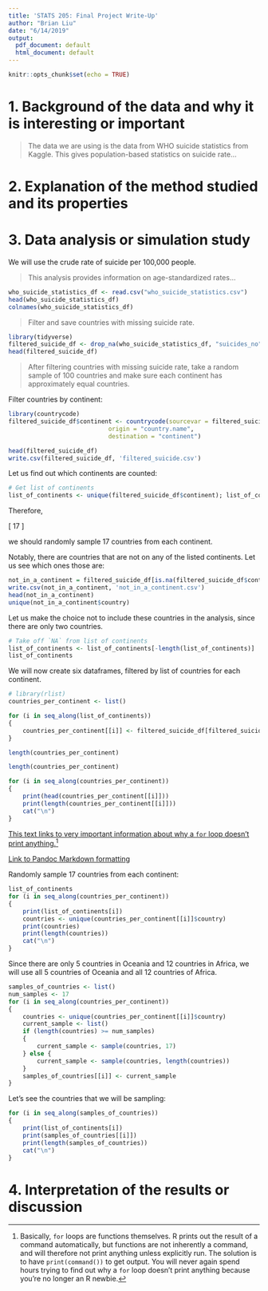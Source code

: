 ```yaml
---
title: 'STATS 205: Final Project Write-Up'
author: "Brian Liu"
date: "6/14/2019"
output:
  pdf_document: default
  html_document: default
---
```


```r
knitr::opts_chunk$set(echo = TRUE)
```

# 1. Background of the data and why it is interesting or important

>The data we are using is the data from WHO suicide statistics from Kaggle. This gives population-based statistics on suicide rate...

# 2. Explanation of the method studied and its properties

# 3. Data analysis or simulation study

We will use the crude rate of suicide per 100,000 people.

>This analysis provides information on age-standardized rates...

```r
who_suicide_statistics_df <- read.csv("who_suicide_statistics.csv")
head(who_suicide_statistics_df)
colnames(who_suicide_statistics_df)
```

>Filter and save countries with missing suicide rate.

<!-- install.packages("devtools", dependencies=TRUE, repos='http://cran.us.r-project.org') -->

```r
library(tidyverse)
filtered_suicide_df <- drop_na(who_suicide_statistics_df, "suicides_no")
head(filtered_suicide_df)
```

>After filtering countries with missing suicide rate, take a random sample of 100 countries and make sure each continent has approximately equal countries.

Filter countries by continent:


```r
library(countrycode)
filtered_suicide_df$continent <- countrycode(sourcevar = filtered_suicide_df[, "country"],
                            origin = "country.name",
                            destination = "continent")

head(filtered_suicide_df)
write.csv(filtered_suicide_df, 'filtered_suicide.csv')
```

Let us find out which continents are counted:

```r
# Get list of continents
list_of_continents <- unique(filtered_suicide_df$continent); list_of_continents
```

Therefore,

\[
	\frac{100 \textrm{ countries}}{6 \textrm{ continents}} \approx 16 \textrm{ to } 17 \textrm{ countries per continent}
\]

we should randomly sample 17 countries from each continent.


Notably, there are countries that are not on any of the listed continents. Let us see which ones those are:

```r
not_in_a_continent = filtered_suicide_df[is.na(filtered_suicide_df$continent),]
write.csv(not_in_a_continent, 'not_in_a_continent.csv')
head(not_in_a_continent)
unique(not_in_a_continent$country)
```

Let us make the choice not to include these countries in the analysis, since there are only two countries.

```r
# Take off `NA` from list of continents
list_of_continents <- list_of_continents[-length(list_of_continents)]
list_of_continents
```


We will now create six dataframes, filtered by list of countries for each continent.

<!-- # europe_suicide = filtered_suicide_df[filtered_suicide_df$continent == 'Europe',]
# head(europe_suicide)
# length(europe_suicide$country)
# americas_suicide = filtered_suicide_df[filtered_suicide_df$continent == 'Americas',]
# head(americas_suicide)
# length(americas_suicide$country)
# asia_suicide = filtered_suicide_df[filtered_suicide_df$continent == 'Asia',]
# head(asia_suicide)
# length(asia_suicide$country)
# oceania_suicide = filtered_suicide_df[filtered_suicide_df$continent == 'Oceania',]
# head(oceania_suicide)
# length(oceania_suicide$country) -->
<!-- # africa_suicide = filtered_suicide_df[filtered_suicide_df$continent == 'Africa',]
# head(africa_suicide)
# length(africa_suicide$country) -->

```r
# library(rlist)
countries_per_continent <- list()

for (i in seq_along(list_of_continents))
{
	countries_per_continent[[i]] <- filtered_suicide_df[filtered_suicide_df$continent == list_of_continents[i],]
}

length(countries_per_continent)

length(countries_per_continent)

for (i in seq_along(countries_per_continent))
{
	print(head(countries_per_continent[[i]]))
	print(length(countries_per_continent[[i]]))
	cat("\n")
}
```

[This text links to very important information about why a `for` loop doesn't print anything.](https://stackoverflow.com/questions/14987743/head-function-does-not-work-within-for-loop)[^1]

[Link to Pandoc Markdown formatting](https://rmarkdown.rstudio.com/authoring_pandoc_markdown.html%23raw-tex)

[^1]:Basically, `for` loops are functions themselves. R prints out the result of a command automatically, but functions are not inherently a command, and will therefore not print anything unless explicitly run. The solution is to have `print(command())` to get output. You will never again spend hours trying to find out why a `for` loop doesn't print anything because you're no longer an R newbie.

Randomly sample 17 countries from each continent:

```r
list_of_continents
for (i in seq_along(countries_per_continent))
{
	print(list_of_continents[i])
	countries <- unique(countries_per_continent[[i]]$country)
	print(countries)
	print(length(countries))
	cat("\n")
}
```

Since there are only 5 countries in Oceania and 12 countries in Africa, we will use all 5 countries of Oceania and all 12 countries of Africa.

```r
samples_of_countries <- list()
num_samples <- 17
for (i in seq_along(countries_per_continent))
{
	countries <- unique(countries_per_continent[[i]]$country)
	current_sample <- list()
	if (length(countries) >= num_samples)
	{
		current_sample <- sample(countries, 17)
	} else {
		current_sample <- sample(countries, length(countries))
	}
	samples_of_countries[[i]] <- current_sample
}
```

Let's see the countries that we will be sampling:

```r
for (i in seq_along(samples_of_countries))
{
	print(list_of_continents[i])
	print(samples_of_countries[[i]])
	print(length(samples_of_countries))
	cat("\n")
}
```

# 4. Interpretation of the results or discussion

